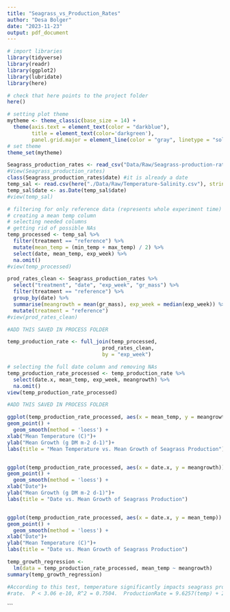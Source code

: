 ```yaml
---
title: "Seagrass_vs_Production_Rates"
author: "Desa Bolger"
date: "2023-11-23"
output: pdf_document
---
```



```r
# import libraries
library(tidyverse)
library(readr)
library(ggplot2)
library(lubridate)
library(here)

# check that here points to the project folder
here()

# setting plot theme
mytheme <- theme_classic(base_size = 14) +
  theme(axis.text = element_text(color = "darkblue"), 
        title = element_text(color='darkgreen'),
        panel.grid.major = element_line(color = "gray", linetype = "solid"))
# set theme
theme_set(mytheme)

```


```r

Seagrass_production_rates <- read_csv("Data/Raw/Seagrass-production-rates.csv")
#View(Seagrass_production_rates)
class(Seagrass_production_rates$date) #it is already a date
temp_sal <- read.csv(here("./Data/Raw/Temperature-Salinity.csv"), stringsAsFactors = TRUE)
temp_sal$date <- as.Date(temp_sal$date)
#view(temp_sal)

```


```r
# filtering for only reference data (represents whole experiment time)
# creating a mean temp column
# selecting needed columns
# getting rid of possible NAs
temp_processed <- temp_sal %>% 
  filter(treatment == "reference") %>%
  mutate(mean_temp = (min_temp + max_temp) / 2) %>%
  select(date, mean_temp, exp_week) %>% 
  na.omit()
#view(temp_processed)

prod_rates_clean <- Seagrass_production_rates %>%
  select("treatment", "date", "exp_week", "gr_mass") %>%
  filter(treatment == "reference") %>%
  group_by(date) %>%
  summarise(meangrowth = mean(gr_mass), exp_week = median(exp_week)) %>%
  mutate(treatment = "reference")
#view(prod_rates_clean)

#ADD THIS SAVED IN PROCESS FOLDER
```

```r
temp_production_rate <- full_join(temp_processed, 
                               prod_rates_clean, 
                               by = "exp_week")

# selecting the full date column and removing NAs
temp_production_rate_processed <- temp_production_rate %>%
  select(date.x, mean_temp, exp_week, meangrowth) %>%
  na.omit()
view(temp_production_rate_processed)
```

```r
#ADD THIS SAVED IN PROCESS FOLDER
```

```r

ggplot(temp_production_rate_processed, aes(x = mean_temp, y = meangrowth)) +
geom_point() +
  geom_smooth(method = 'loess') +
xlab("Mean Temperature (C)")+
ylab("Mean Growth (g DM m-2 d-1)")+
labs(title = "Mean Temperature vs. Mean Growth of Seagrass Production")


ggplot(temp_production_rate_processed, aes(x = date.x, y = meangrowth)) +
geom_point() +
  geom_smooth(method = 'loess') +
xlab("Date")+
ylab("Mean Growth (g DM m-2 d-1)")+
labs(title = "Date vs. Mean Growth of Seagrass Production")


ggplot(temp_production_rate_processed, aes(x = date.x, y = mean_temp)) +
geom_point() +
  geom_smooth(method = 'loess') +
xlab("Date")+
ylab("Mean Temperature (C)")+
labs(title = "Date vs. Mean Growth of Seagrass Production")

```

```r
temp_growth_regression <-
  lm(data = temp_production_rate_processed, mean_temp ~ meangrowth) 
summary(temp_growth_regression)

#According to this test, temperature significantly impacts seagrass production
#rate.  P < 3.06 e-10, R^2 = 0.7504.  ProductionRate = 9.6257(temp) + 20.0372 
```


```

